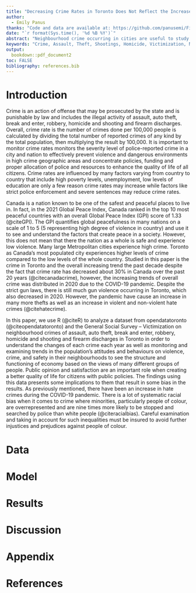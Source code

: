---
title: "Decreasing Crime Rates in Toronto Does Not Reflect the Increase in Hate Crimes, Racial Injustices and Safety Satisfaction during the Pandemic"
author: 
  - Emily Panus
thanks: "Code and data are available at: https://github.com/panusemi/Final-Toronto-Crime-Pandemic.git."
date: "`r format(Sys.time(), '%d %B %Y')`"
abstract: "Neighbourhood crime occurring in cities are useful to study as it can concentrate their policies, initiatives, and allocation of police and resources and overall produce a safer environment for citizens. The crime dataset from Open Data Toronto and the General Social Survey of Victimization are used to analyze neighbourhoods that were most affected by crime, how crime rates have changed over the years of 2014-2020 and better understand how Canadians perceive crime, the justice system and on their experiences of victimization. While the number of reported crimes in Toronto have been slowly increasing between the years 2014-2019 with certain neighbourhoods experience higher crime rates, there is a noticeable change in the volume of crime in the early months of the COVID-19 pandemic in 2020 compared to previous years with majority of Canadians being satisfied with their personal safety from crime. However, problems including the under-reporting of certain types of crimes and racial biases causing inaccuracies and biases in results."
keywords: "Crime, Assault, Theft, Shootings, Homicide, Victimization, Neighbourhoods, Police, Safety, Discrimination"
output:
  bookdown::pdf_document2
toc: FALSE
bibliography: references.bib
---

\tableofcontents

\listoffigures 

\newpage

# Introduction

Crime is an action of offense that may be prosecuted by the state and is punishable by law and includes the illegal activity of assault, auto theft, break and enter, robbery, homicide and shooting and firearm discharges. Overall, crime rate is the number of crimes done per 100,000 people is calculated by dividing the total number of reported crimes of any kind by the total population, then multiplying the result by 100,000. It is important to monitor crime rates monitors the severity level of police-reported crime in a city and nation to effectively prevent violence and dangerous environments in high crime geographic areas and concentrate policies, funding and proper allocation of police and resources to enhance the quality of life of all citizens. Crime rates are influenced by many factors varying from country to country that include high poverty levels, unemployment, low levels of education are only a few reason crime rates may increase while factors like strict police enforcement and severe sentences may reduce crime rates. 

Canada is a nation known to be one of the safest and peaceful places to live in. In fact, in the 2021 Global Peace Index, Canada ranked in the top 10 most peaceful countries with an overall Global Peace Index (GPI) score of 1.33 (@citeGPI). The GPI quantifies global peacefulness in many nations on a scale of 1 to 5 (5 representing high degree of violence in country) and use it to see and understand the factors that create peace in a society. However, this does not mean that there the nation as a whole is safe and experience low violence.  Many large Metropolitan cities experience high crime. Toronto as Canada’s most populated city experiences higher levels of crime compared to the low levels of the whole country. Studied in this paper is the crime in Toronto and the overall increasing trend the past decade despite the fact that crime rate has decreased about 30% in Canada over the past 20 years (@citecanadacrime), however, the increasing trends of overall crime was distributed in 2020 due to the COVID-19 pandemic. Despite the strict gun laws, there is still much gun violence occurring in Toronto, which also decreased in 2020. However, the pandemic have cause an increase in many more thefts as well as an increase in violent and non-violent hate crimes (@citehatecrime). 


In this paper, we use R (@citeR) to analyze a dataset from opendatatoronto (@citeopendatatoronto) and the General Social Survey – Victimization on neighbourhood crimes of assault, auto theft, break and enter, robbery, homicide and shooting and firearm discharges in Toronto in order to understand the changes of each crime each year as well as monitoring and examining trends in the population’s attitudes and behaviours on violence, crime, and safety in their neighbourhoods to see the structure and functioning of economy based on the views of many different groups of people. Public opinion and satisfaction are an important role when creating a better quality of life for citizens with public policies. The findings using this data presents some implications to them that result in some bias in the results. As previously mentioned, there have been an increase in hate crimes during the COVID-19 pandemic. There is a lot of systematic racial bias when it comes to crime where minorities, particularly people of colour, are overrepresented and are nine times more likely to be stopped and searched by police than white people (@citeracialbias). Careful examination and taking in account for such inequalities must be insured to avoid further injustices and prejudices against people of colour. 

# Data

# Model

# Results

# Discussion

# Appendix

\newpage

# References 


